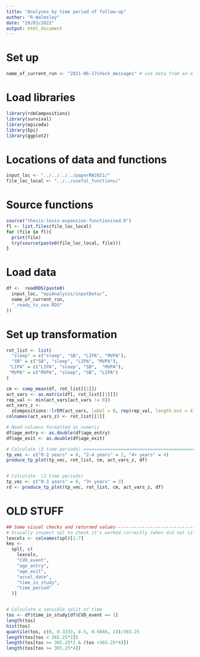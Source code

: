 ```yaml
---
title: "Analyses by time period of follow-up"
author: "R-Walmsley"
date: "29/03/2022"
output: html_document
---
```


# Set up
```r
name_of_current_run <- "2021-06-17check_messages" # use data from an old run
```

# Load libraries
```r
library(robCompositions)
library(survival)
library(epicoda)
library(Epi)
library(ggplot2)
```

# Locations of data and functions
```r
input_loc <- "../../../../paperRW2021/"
file_loc_local <- "../../useful_functions/"
```

# Source functions 
```r
source("thesis-lexis-expansion-functionised.R")
fl <- list.files(file_loc_local)
for (file in fl){
  print(file)
  try(source(paste0(file_loc_local, file)))
}
```



# Load data 
```r
df <-  readRDS(paste0(
  input_loc, "epiAnalysis/inputData/",
  name_of_current_run,
  "_ready_to_use.RDS"
))
```

# Set up transformation

```r
rot_list <- list(
  "sleep" = c("sleep", "SB", "LIPA", "MVPA"),
  "SB" = c("SB", "sleep", "LIPA", "MVPA"),
 "LIPA" = c("LIPA", "sleep", "SB",  "MVPA"),
 "MVPA" = c("MVPA", "sleep", "SB", "LIPA")
)

cm <- comp_mean(df, rot_list[[1]])
act_vars <- as.matrix(df[, rot_list[[1]]])
rep_val <- min(act_vars[act_vars != 0])
act_vars_z <-
  zCompositions::lrEM(act_vars, label = 0, rep(rep_val, length.out = 4))
colnames(act_vars_z) <- rot_list[[1]]

# Need columns formatted as numeric 
df$age_entry <- as.double(df$age_entry)
df$age_exit <- as.double(df$age_exit)

# Calculate (3 time periods) =========================================================
tp_vec <- c("0-2 years" = 0, "2-4 years" = 2, "4+ years" = 4)
produce_tp_plot(tp_vec, rot_list, cm, act_vars_z, df)


# Calculate  (2 time periods)
tp_vec <- c("0-3 years" = 0, "3+ years" = 3)
rd <- produce_tp_plot(tp_vec, rot_list, cm, act_vars_z, df)

```




# OLD STUFF
```r
## Some visual checks and returned values--------------------------------------------------
# Visually inspect spl to check it's worked correctly (when did not sit in function)
lexcols <- colnames(spl)[1:7]
key <-
  spl[, c(
    lexcols,
    "CVD_event",
    "age_entry",
    "age_exit",
    "accel_date",
    "time_in_study",
    "time_period"
  )]


# Calculate a sensible split of time
tos <- df$time_in_study[df$CVD_event == 1]
length(tos)
hist(tos)
quantile(tos, c(0, 0.3333, 0.5, 0.6666, 1))/365.25
length(tos[tos < 365.25*2])
length(tos[tos >= 365.25*2 & (tos <365.25*4)])
length(tos[tos >= 365.25*4])
```
